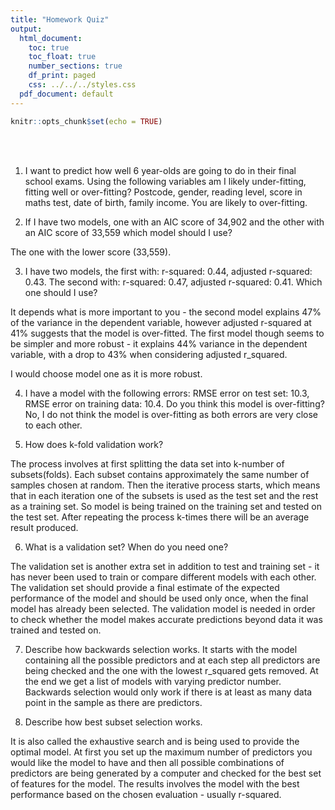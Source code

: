 ```yaml
---
title: "Homework Quiz"
output:
  html_document:
    toc: true
    toc_float: true
    number_sections: true
    df_print: paged
    css: ../../../styles.css
  pdf_document: default
---
```


```r
knitr::opts_chunk$set(echo = TRUE)
```

<br><br>

1. I want to predict how well 6 year-olds are going to do in their final school exams. Using the following variables am I likely under-fitting, fitting well or over-fitting? Postcode, gender, reading level, score in maths test, date of birth, family income.
You are likely to over-fitting.

2. If I have two models, one with an AIC score of 34,902 and the other with an AIC score of 33,559 which model should I use?

The one with the lower score (33,559).


3. I have two models, the first with: r-squared: 0.44, adjusted r-squared: 0.43. The second with: r-squared: 0.47, adjusted r-squared: 0.41. Which one should I use?

It depends what is more important to you - the second model explains 47% of the variance in the dependent variable, however adjusted r-squared at 41% suggests that the model is over-fitted.
The first model though seems to be simpler and more robust - it explains 44% variance in the dependent variable, with a drop to 43% when considering adjusted r_squared.

I would choose model one as it is more robust. 

4. I have a model with the following errors: 
RMSE error on test set: 10.3, 
RMSE error on training data: 10.4. 
Do you think this model is over-fitting?
No, I do not think the model is over-fitting as both errors are very close to each other.

5. How does k-fold validation work?

The process involves at first splitting the data set into k-number of subsets(folds). Each subset contains approximately the same number of samples chosen at random. Then the iterative process starts, which means that in each iteration one of the subsets is used as the test set and the rest as a training set. So model is being trained on the training set and tested on the test set. After repeating the process k-times there will be an average result produced.

6. What is a validation set? When do you need one?

The validation set is another extra set in addition to test and training set - it has never been used to train or compare different models with each other. The validation set should provide a final estimate of the expected performance of the model and should be used only once, when the final model has already been selected.
The validation model is needed in order to check whether the model makes accurate predictions beyond data it was trained and tested on. 


7. Describe how backwards selection works.
It starts with the model containing all the possible predictors and at each step all predictors are being checked and the one with the lowest r_squared gets removed. At the end we get a list of models with varying predictor number. Backwards selection would only work if there is at least as many data point in the sample as there are predictors.

8. Describe how best subset selection works.

It is also called the exhaustive search and is being used to provide the optimal model. At first you set up the maximum number of predictors you would like the model to have and then all possible combinations of predictors are being generated by a computer and checked for the best set of features for the model. The results involves the model with the best performance based on the chosen evaluation - usually r-squared.





